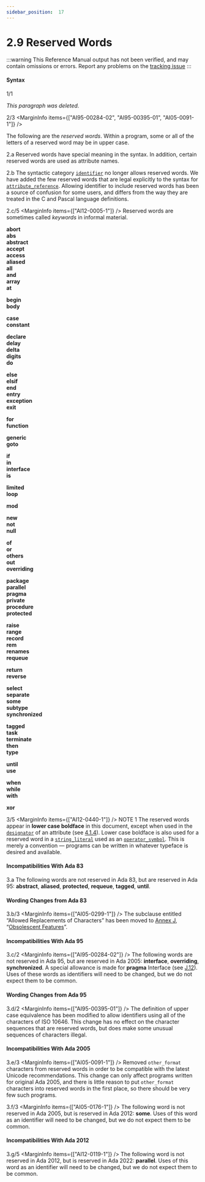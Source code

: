 ```yaml
---
sidebar_position:  17
---
```


# 2.9 Reserved Words

:::warning
This Reference Manual output has not been verified,
and may contain omissions or errors.
Report any problems on the [tracking issue](https://github.com/ada-lang-io/ada-lang-io/issues/20)
:::



#### Syntax

<MarginText>1/1</MarginText>
<p><em>This paragraph was deleted.</em><br /></p>

<MarginText>2/3</MarginText>
<MarginInfo items={["AI95-00284-02", "AI95-00395-01", "AI05-0091-1"]} />
<p>The following are the <em>reserved words</em>. Within a program, some or all of the letters of a reserved word may be in upper case. <br /></p>

<MarginText>2.a</MarginText>
<Admonition type="aarm" aarm="discussion" title="Discussion: ">
<strong></strong>Reserved words have special meaning in the syntax. In addition, certain reserved words are used as attribute names.<br /></Admonition>

<MarginText>2.b</MarginText>
<Admonition type="aarm" aarm="note" title="Note: ">
The syntactic category <code><a href="../AA-2/AA-2.3#S0002">identifier</a></code> no longer allows reserved words. We have added the few reserved words that are legal explicitly to the syntax for <code><a href="../AA-4/AA-4.1#S0100">attribute_reference</a></code>. Allowing identifier to include reserved words has been a source of confusion for some users, and differs from the way they are treated in the C and Pascal language definitions.<br /></Admonition>

<MarginText>2.c/5</MarginText>
<MarginInfo items={["AI12-0005-1"]} />
<Admonition type="aarm" aarm="note" title="Note: ">
Reserved words are sometimes called <em>keywords</em>  in informal material. <br /></Admonition>

<p><strong>abort</strong><br /><strong>abs</strong><br /><strong>abstract</strong><br /><strong>accept</strong><br /><strong>access</strong><br /><strong>aliased</strong><br /><strong>all</strong><br /><strong>and</strong><br /><strong>array</strong><br /><strong>at</strong><br /></p>

<p><strong>begin</strong><br /><strong>body</strong><br /></p>

<p><strong>case</strong><br /><strong>constant</strong><br /></p>

<p><strong>declare</strong><br /><strong>delay</strong><br /><strong>delta</strong><br /><strong>digits</strong><br /><strong>do</strong><br /></p>

<p><strong>else</strong><br /><strong>elsif</strong><br /><strong>end</strong><br /><strong>entry</strong><br /><strong>exception</strong><br /><strong>exit</strong><br /></p>

<p><strong>for</strong><br /><strong>function</strong><br /></p>

<p><strong>generic</strong><br /><strong>goto</strong><br /></p>

<p><strong>if</strong><br /><strong>in</strong><br /><strong>interface</strong><br /><strong>is</strong><br /></p>

<p><strong>limited</strong><br /><strong>loop</strong><br /></p>

<p><strong>mod</strong><br /></p>

<p><strong>new</strong><br /><strong>not</strong><br /><strong>null</strong><br /></p>

<p><strong>of</strong><br /><strong>or</strong><br /><strong>others</strong><br /><strong>out</strong><br /><strong>overriding</strong><br /></p>

<p><strong>package</strong><br /><strong>parallel</strong><br /><strong>pragma</strong><br /><strong>private</strong><br /><strong>procedure</strong><br /><strong>protected</strong><br /></p>

<p><strong>raise</strong><br /><strong>range</strong><br /><strong>record</strong><br /><strong>rem</strong><br /><strong>renames</strong><br /><strong>requeue</strong><br /></p>

<p><strong>return</strong><br /><strong>reverse</strong><br /></p>

<p><strong>select</strong><br /><strong>separate</strong><br /><strong>some</strong><br /><strong>subtype</strong><br /><strong>synchronized</strong><br /></p>

<p><strong>tagged</strong><br /><strong>task</strong><br /><strong>terminate</strong><br /><strong>then</strong><br /><strong>type</strong><br /></p>

<p><strong>until</strong><br /><strong>use</strong><br /></p>

<p><strong>when</strong><br /><strong>while</strong><br /><strong>with</strong><br /></p>

<p><strong>xor</strong><br /></p>

<MarginText>3/5</MarginText>
<MarginInfo items={["AI12-0440-1"]} />
<Admonition type="aarm" aarm="note" title="Note: ">
NOTE 1   The reserved words appear in <strong>lower case boldface</strong> in this document, except when used in the <code><a href="../AA-6/AA-6.1#S0199">designator</a></code> of an attribute (see <a href="../AA-4/AA-4.1#Subclause_4.1.4">4.1.4</a>). Lower case boldface is also used for a reserved word in a <code><a href="../AA-2/AA-2.6#S0016">string_literal</a></code> used as an <code><a href="../AA-6/AA-6.1#S0202">operator_symbol</a></code>. This is merely a convention &mdash; programs can  be written in whatever typeface is desired and available. <br /></Admonition>


#### Incompatibilities With Ada 83

<MarginText>3.a</MarginText>
<Admonition type="aarm" aarm="note" title="Note: ">
The following words are not reserved in Ada 83, but are reserved in Ada 95: <strong>abstract</strong>, <strong>aliased</strong>, <strong>protected</strong>, <strong>requeue</strong>, <strong>tagged</strong>, <strong>until</strong>. <br /></Admonition>


#### Wording Changes from Ada 83

<MarginText>3.b/3</MarginText>
<MarginInfo items={["AI05-0299-1"]} />
<Admonition type="aarm" aarm="note" title="Note: ">
The subclause entitled &ldquo;Allowed Replacements of Characters&rdquo; has been moved to <a href="../AA-J/">Annex J</a>, &ldquo;<a href="../AA-J/">Obsolescent Features</a>&rdquo;. <br /></Admonition>


#### Incompatibilities With Ada 95

<MarginText>3.c/2</MarginText>
<MarginInfo items={["AI95-00284-02"]} />
<Admonition type="aarm" aarm="note" title="Note: ">
The following words are not reserved in Ada 95, but are reserved in Ada 2005: <strong>interface</strong>, <strong>overriding</strong>, <strong>synchronized</strong>. A special allowance is made for <strong>pragma</strong> Interface (see <a href="../AA-J/AA-J.12">J.12</a>). Uses of these words as identifiers will need to be changed, but we do not expect them to be common. <br /></Admonition>


#### Wording Changes from Ada 95

<MarginText>3.d/2</MarginText>
<MarginInfo items={["AI95-00395-01"]} />
<Admonition type="aarm" aarm="note" title="Note: ">
The definition of upper case equivalence has been modified to allow identifiers using all of the characters of ISO 10646. This change has no effect on the character sequences that are reserved words, but does make some unusual sequences of characters illegal. <br /></Admonition>


#### Incompatibilities With Ada 2005

<MarginText>3.e/3</MarginText>
<MarginInfo items={["AI05-0091-1"]} />
<Admonition type="aarm" aarm="correction" title="Correction:">
<strong></strong> Removed <code>other_format</code> characters from reserved words in order to be compatible with the latest Unicode recommendations. This change can only affect programs written for original Ada 2005, and there is little reason to put <code>other_format</code> characters into reserved words in the first place, so there should be very few such programs.<br /></Admonition>

<MarginText>3.f/3</MarginText>
<MarginInfo items={["AI05-0176-1"]} />
<Admonition type="aarm" aarm="note" title="Note: ">
The following word is not reserved in Ada 2005, but is reserved in Ada 2012: <strong>some</strong>. Uses of this word as an identifier will need to be changed, but we do not expect them to be common. <br /></Admonition>


#### Incompatibilities With Ada 2012

<MarginText>3.g/5</MarginText>
<MarginInfo items={["AI12-0119-1"]} />
<Admonition type="aarm" aarm="note" title="Note: ">
The following word is not reserved in Ada 2012, but is reserved in Ada 2022: <strong>parallel</strong>. Uses of this word as an identifier will need to be changed, but we do not expect them to be common. <br /></Admonition>

